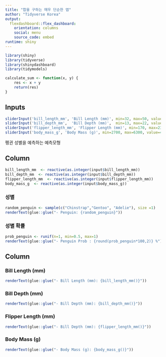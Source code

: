 ```yaml
---
title: "합을 구하는 매우 단순한 앱"
author: "Tidyverse Korea"
output: 
  flexdashboard::flex_dashboard:
    orientation: columns
    social: menu
    source_code: embed
runtime: shiny
---
```


```r
library(shiny)
library(tidyverse)
library(shinydashboard)
library(tidymodels)

calculate_sum <- function(x, y) {
    res <- x + y
    return(res)
}
```

Inputs {.sidebar}
-----------------------------------------------------------------------

```r

sliderInput('bill_length_mm', 'Bill Length (mm)', min=32, max=50, value=43, step=1)
sliderInput('bill_depth_mm',  'Bill Depth (mm)',  min=13, max=22, value=17, step=1)
sliderInput('flipper_length_mm', 'Flipper Length (mm)', min=170, max=235, value=200, step=1)
sliderInput('body_mass_g', 'Body Mass (g)', min=2700, max=6300, value=4200, step=100)

```

펭귄 성별을 예측하는 예측모형

Column {data-width=600}
-------------------------------------

```r
bill_length_mm  <- reactive(as.integer(input$bill_length_mm))
bill_depth_mm  <- reactive(as.integer(input$bill_depth_mm))
flipper_length_mm  <- reactive(as.integer(input$flipper_length_mm))
body_mass_g  <- reactive(as.integer(input$body_mass_g))
```
    
### 성별
    
```r
random_penguin <- sample(c("Chinstrap","Gentoo", "Adelie"), size =1)
renderText(glue::glue("- Penguin: {random_penguin}"))
```

### 성별 확률
    
```r
prob_penguin <- runif(n=1, min=0.5, max=1)
renderText(glue::glue("- Penguin Prob : {round(prob_penguin*100,2)} %"))
```

   
Column {data-width=400}
-------------------------------------
   
### Bill Length (mm)

```r
renderText(glue::glue("- Bill Length (mm): {bill_length_mm()}"))
```
 
### Bill Depth (mm)
    
```r
renderText(glue::glue("- Bill Depth (mm): {bill_depth_mm()}"))
```


### Flipper Length (mm)
    
```r
renderText(glue::glue("- Bill Depth (mm): {flipper_length_mm()}"))
```

### Body Mass (g)
    
```r
renderText(glue::glue("- Body Mass (g): {body_mass_g()}"))
```

